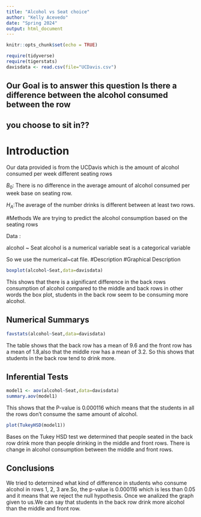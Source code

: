 ```yaml
---
title: "Alcohol vs Seat choice"
author: "Kelly Acevedo"
date: "Spring 2024"
output: html_document
---
```


```r
knitr::opts_chunk$set(echo = TRUE)
```

```r
require(tidyverse)
require(tigerstats)
davisdata <- read.csv(file="UCDavis.csv")
```
## Our Goal is to answer this question Is there a difference between the alcohol consumed between the row
## you choose to sit in??

# Introduction 

Our data provided is from the UCDavis which is the amount of alcohol consumed per week different seating rows

$B_0$: There is no difference in the average amount of alcohol consumed per week base on seating row.

$H_A$:The average of the number drinks is different between at least two rows. 

#Methods
We are trying to predict the alcohol consumption based on the seating rows

Data :

alcohol ~ Seat
alcohol is a numerical variable
seat is a categorical variable

So we use the numerical~cat file.
#Description
#Graphical Description 

```r
boxplot(alcohol~Seat,data=davisdata)
```
This shows that there is a significant difference in the back rows consumption of alcohol compared to the middle and back rows in other words the box plot, students in the back row seem to be consuming more alcohol. 

## Numerical Summarys 

```r
favstats(alcohol~Seat,data=davisdata)
```
The table shows that the back row has a mean of 9.6 and the front row has a mean of 1.8,also that the middle row has a mean of 3.2. So this shows that students in the back row tend to drink more.

## Inferential Tests

```r
model1 <- aov(alcohol~Seat,data=davisdata)
summary.aov(model1)
```

This shows that the P-value is 0.000116 which means that the students in all the rows don't consume the same amount of alcohol. 


```r
plot(TukeyHSD(model1))
```

Bases on the Tukey HSD test we determined that people seated in the back row drink more than people drinking in the middle and front rows. There is change in alcohol consumption between the middle and front rows. 

## Conclusions

We tried to determined what kind of  difference in students who consume alcohol in rows 1, 2, 3 are.So, the p-value is 0.000116 which is less than 0.05 and it  means that we reject the null hypothesis. Once we analized the graph given to us.We can say that students in the back row drink more alcohol than the middle and front row.

